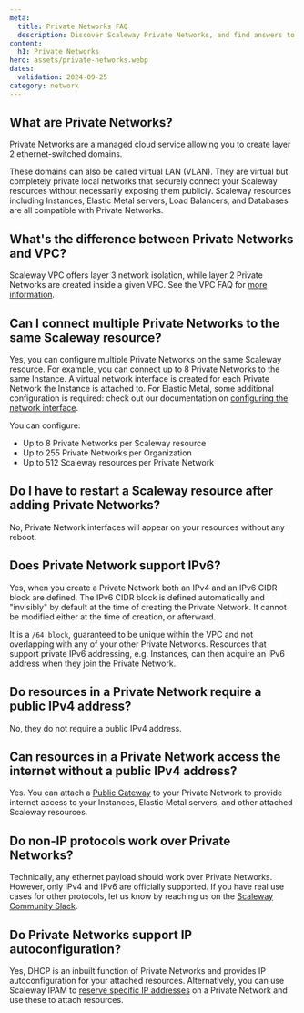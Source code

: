 ```yaml
---
meta:
  title: Private Networks FAQ
  description: Discover Scaleway Private Networks, and find answers to all your questions about attaching resources, how IP addressing works, and other configuration details.
content:
  h1: Private Networks
hero: assets/private-networks.webp
dates:
  validation: 2024-09-25
category: network
---
```


## What are Private Networks?

Private Networks are a managed cloud service allowing you to create layer 2 ethernet-switched domains.

These domains can also be called virtual LAN (VLAN). They are virtual but completely private local networks that securely connect your Scaleway resources without necessarily exposing them publicly. Scaleway resources including Instances, Elastic Metal servers, Load Balancers, and Databases are all compatible with Private Networks.

## What's the difference between Private Networks and VPC?

Scaleway VPC offers layer 3 network isolation, while layer 2 Private Networks are created inside a given VPC. See the VPC FAQ for [more information](/faq/vpc/).

## Can I connect multiple Private Networks to the same Scaleway resource?

Yes, you can configure multiple Private Networks on the same Scaleway resource. For example, you can connect up to 8 Private Networks to the same Instance. A virtual network interface is created for each Private Network the Instance is attached to. For Elastic Metal, some additional configuration is required: check out our documentation on [configuring the network interface](/bare-metal/elastic-metal/how-to/use-private-networks/#how-to-configure-the-network-interface-on-your-elastic-metal-server-for-private-networks).

You can configure:
- Up to 8 Private Networks per Scaleway resource
- Up to 255 Private Networks per Organization
- Up to 512 Scaleway resources per Private Network

## Do I have to restart a Scaleway resource after adding Private Networks?

No, Private Network interfaces will appear on your resources without any reboot.

## Does Private Network support IPv6?

Yes, when you create a Private Network both an IPv4 and an IPv6 CIDR block are defined. The IPv6 CIDR block is defined automatically and "invisibly" by default at the time of creating the Private Network. It cannot be modified either at the time of creation, or afterward.

It is a `/64 block`, guaranteed to be unique within the VPC and not overlapping with any of your other Private Networks. Resources that support private IPv6 addressing, e.g. Instances, can then acquire an IPv6 address when they join the Private Network.

## Do resources in a Private Network require a public IPv4 address?

No, they do not require a public IPv4 address.

## Can resources in a Private Network access the internet without a public IPv4 address?

Yes. You can attach a [Public Gateway](/network/public-gateways/how-to/create-a-public-gateway/) to your Private Network to provide internet access to your Instances, Elastic Metal servers, and other attached Scaleway resources.

## Do non-IP protocols work over Private Networks?

Technically, any ethernet payload should work over Private Networks. However, only IPv4 and IPv6 are officially supported. If you have real use cases for other protocols, let us know by reaching us on the [Scaleway Community Slack](https://scaleway-community.slack.com/).

## Do Private Networks support IP autoconfiguration?

Yes, DHCP is an inbuilt function of Private Networks and provides IP autoconfiguration for your attached resources. Alternatively, you can use Scaleway IPAM to [reserve specific IP addresses](/network/ipam/how-to/reserve-ip/) on a Private Network and use these to attach resources.
